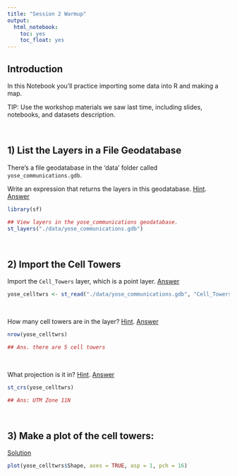 ```yaml
---
title: "Session 2 Warmup"
output: 
  html_notebook:
    toc: yes
    toc_float: yes
---
```


## Introduction

In this Notebook you'll practice importing some data into R and making a map.

TIP: Use the workshop materials we saw last time, including slides, notebooks, and datasets description.

\

## 1) List the Layers in a File Geodatabase

There's a file geodatabase in the 'data' folder called `yose_communications.gdb`.

Write an expression that returns the layers in this geodatabase. [Hint](https://bit.ly/3N5IExu). [Answer](https://bit.ly/3FG495z)

```r
library(sf)

## View layers in the yose_communications geodatabase.
st_layers("./data/yose_communications.gdb")
```

\

## 2) Import the Cell Towers

Import the `Cell_Towers` layer, which is a point layer. [Answer](https://bit.ly/3L4FOrb)

```r
yose_celltwrs <- st_read("./data/yose_communications.gdb", "Cell_Towers")
```

\

How many cell towers are in the layer? [Hint](https://bit.ly/3LbHb7s). [Answer](https://bit.ly/3LnHpJ7)

```r
nrow(yose_celltwrs)

## Ans. there are 5 cell towers
```

\

What projection is it in? [Hint](https://bit.ly/3LezT2W). [Answer](https://bit.ly/3FJ3WOZ)

```r
st_crs(yose_celltwrs)

## Ans: UTM Zone 11N
```

\

## 3) Make a plot of the cell towers:

[Solution](https://bit.ly/38l9kvM)

```r
plot(yose_celltwrs$Shape, axes = TRUE, asp = 1, pch = 16)
```


